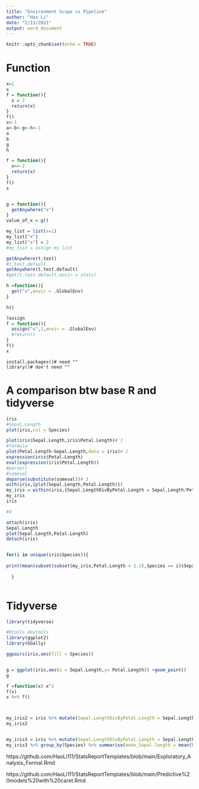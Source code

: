 ---
title: "Environment Scope vs Pipeline"
author: "Hao Li"
date: "2/13/2021"
output: word_document
---

```{r setup, include=FALSE}
knitr::opts_chunk$set(echo = TRUE)
```

# Function

```{r}
x=1
x
f = function(){
  x = 2
  return(x)
}
f()
x<-1
a<-b<-g<-h<-1
a
b
g
h

f = function(){
  x<<-2
  return(x)
}
f()
x


g = function(){
  getAnywhere("x")
}
value_of_x = g()

my_list = list(x=1)
my_list["x"]
my_list["x"] = 2
#my_list = assign my list

getAnywhere(t.test)
#t.test.default
getAnywhere(t.test.default)
#get(t.test.default,envir = stats)

h =function(){
  get("x",envir = .GlobalEnv)
}

h()

?assign
f = function(){
  assign("x",2,envir = .GlobalEnv)
  #return()
}
f()
x
```

```
install.packages()# need ""
library()# don't need ""

```

# A comparison btw base R and tidyverse

```{r}
iris
#Sepal.Length
plot(iris,col = Species)

plot(iris$Sepal.Length,iris$Petal.Length)# 1
#formula
plot(Petal.Length~Sepal.Length,data = iris)# 2
expression(iris$Petal.Length)
eval(expression(iris$Petal.Length))
#parse()
#someval
deparse(substitute(someval))# 3
with(iris,{plot(Sepal.Length,Petal.Length)})
my_iris = within(iris,{Sepal.LengthDivByPetal.Length = Sepal.Length/Petal.Length})
my_iris
iris

#4 

attach(iris)
Sepal.Length
plot(Sepal.Length,Petal.Length)
detach(iris)


for(i in unique(iris$Species)){
  
print(mean(subset(subset(my_iris,Petal.Length > 1.2),Species == i)$Sepal.Length))
  
  }



```

# Tidyverse

```{r}

library(tidyverse)

#Rtools devtools
library(ggplot2)
library(GGally)

ggpairs(iris,aes(fill = Species))


g = ggplot(iris,aes(x = Sepal.Length,y= Petal.Length)) +geom_point()
g

f =function(x) x^3
f(x)
x %>% f()



my_iris2 = iris %>% mutate(Sepal.LengthDivByPetal.Length = Sepal.Length/Petal.Length)
my_iris2


my_iris3 = iris %>% mutate(Sepal.LengthDivByPetal.Length = Sepal.Length/Petal.Length) %>% filter(Petal.Length > 1.2) 
my_iris3 %>% group_by(Species) %>% summarise(mean_Sepal.length = mean(Sepal.Length))


```


https://github.com/HaoLi111/StatsReportTemplates/blob/main/Exploratory_Analysis_Formal.Rmd

https://github.com/HaoLi111/StatsReportTemplates/blob/main/Predictive%20models%20with%20caret.Rmd
